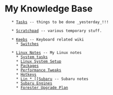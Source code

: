 = My Knowledge Base =
    * [[Tasks]] -- things to be done _yesterday_!!!

    * [[Scratchpad]] -- various temporary stuff.

    * [[Keebs]] -- Keyboard related wiki
      * [[Switches]]

    * [[Linux Notes]] -- My Linux notes
      * [[System tasks]] 
      * [[Linux System Setup]]
      * [[Packages]]
      * [[Performance Tweaks]]
      * [[Hotkeys]]
      * [[Lin
    * [[Subaru]] -- Subaru notes
      * [[Subaru Engines]]
      * [[Forester Upgrade Plan]]
